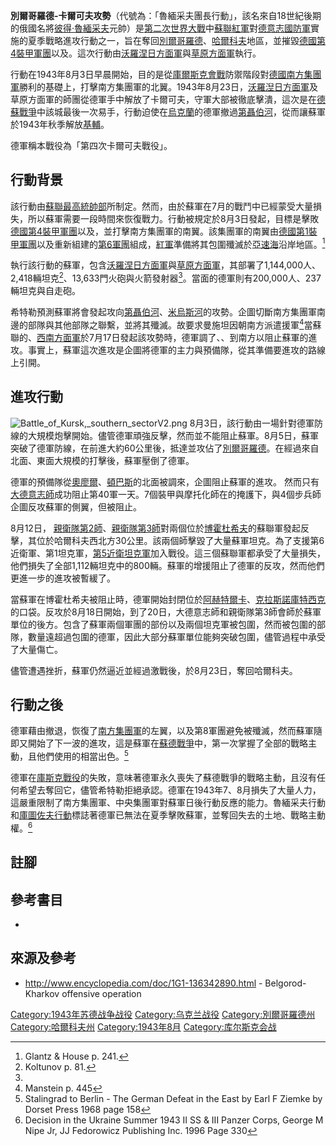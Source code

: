 {{noteTA
|G1=Military
|G2=地名
|1=zh:庫爾斯克會戰;zh-hans:库尔斯克会战;zh-hk:庫爾斯克會戰;zh-tw:庫斯克會戰;
|2=zh-hans:哈尔科夫; zh-hant:卡爾可夫;
}}
{{Infobox military conflict
|conflict = 別爾哥羅德-卡爾可夫攻勢
|partof = [[第二次世界大戰|第二次世界大戰]][[德蘇戰爭|德蘇戰爭]]
|image = [[File:Kharkov_agosto_1943.jpg|300px]]
|caption = 戰鬥結束後進入收復的卡爾可夫的蘇軍騎兵隊
|date = 1943年8月3日－1943年8月23日
|place = [[蘇聯|蘇聯]][[乌克兰苏维埃社会主义共和国|乌克兰]][[卡爾可夫|卡爾可夫]]與[[别尔哥罗德|别尔哥罗德]]週邊地區
|result =
*蘇軍勝利
*收復別爾哥羅德與卡爾可夫
|combatant1 = {{flagcountry|納粹德國}} 
|combatant2 = {{flagcountry|蘇聯}}
|commander1 = {{plainlist |
*{{flagicon|Nazi Germany|y=1935}} [[埃里希·馮·曼斯坦|埃里希·馮·曼斯坦]]
*{{flagicon|Nazi Germany|y=1935}} [[赫爾曼·霍特|赫爾曼·霍特]]
*{{flagicon|Nazi Germany|y=1935}} [[維爾納·肯夫|維爾納·肯夫]]
}}
|commander2 = {{plainlist |
*{{flagicon|Soviet Union|y=1923}} [[亞歷山大·華西列夫斯基|亞歷山大·華西列夫斯基]]
*{{flagicon|Soviet Union|y=1923}} [[尼古拉·費多羅維奇·瓦圖京|尼古拉·瓦圖京]]
*{{flagicon|Soviet Union|y=1923}} [[伊萬·科涅夫|伊萬·科涅夫]]
}}
|strength1=
*約350,000人{{cfn|Glantz|y=2012|p=186}}
------
*800輛戰車
*3,000門火砲與迫擊砲
*786架飛機
|strength2=
*'''沃羅涅日方面軍：'''{{cfn|Glantz|y=2012|p=186}}
*739,000人
*'''草原方面軍：'''{{cfn|Glantz|y=2012|p=186}}
*464,600人
------
*2,400輛戰車
*12,000門火砲與迫擊砲
*1,300架飛機
| casualties1 =
'''25,068'''人
----8,933人陣亡與失蹤<br>16,135人受傷{{sfn|Frieser|2007|p=197}}<br>240輛戰車{{sfn|Frieser|2007|p=154}}<br>火砲損失不詳
| casualties2 = '''255,566'''人
----71,611人陣亡與失蹤<br> 183,955人受傷{{sfn|Glantz|House|1995|p=297}}<br> 1,864輛戰車與自走砲{{sfn|Glantz|House|2015|p=395}}<br>423 門火砲{{sfn|Glantz|House|2015|p=395}}<br>153架飛機{{sfn|Glantz|House|2015|p=395}} 
}}
{{Campaignbox Kursk}}
'''別爾哥羅德-卡爾可夫攻勢'''（代號為：「魯緬采夫團長行動」，該名來自18世紀後期的俄國名將[[彼得·魯緬采夫|彼得·魯緬采夫]]元帥）是[[第二次世界大戰|第二次世界大戰]]中[[蘇聯紅軍|蘇聯紅軍]]對[[德意志國防軍|德意志國防軍]]實施的夏季戰略進攻行動之一，旨在奪回[[別爾哥羅德|別爾哥羅德]]、[[哈爾科夫|哈爾科夫]]地區，並摧毀[[德國第4裝甲軍團|德國第4裝甲軍團]]以及{{tsl|en|Army Detachment Kempf|肯夫軍團}}。這次行動由[[沃羅涅日方面軍|沃羅涅日方面軍]]與[[草原方面軍|草原方面軍]]執行。

行動在1943年8月3日早晨開始，目的是從[[庫爾斯克會戰|庫爾斯克會戰]]防禦階段對[[德國南方集團軍|德國南方集團軍]]勝利的基礎上，打擊南方集團軍的北翼。1943年8月23日，[[沃羅湼日方面軍|沃羅湼日方面軍]]及草原方面軍的師團從德軍手中解放了卡爾可夫，守軍大部被徹底擊潰，這次是在[[德蘇戰爭|德蘇戰爭]]中該城最後一次易手，行動迫使在[[烏克蘭|烏克蘭]]的德軍撤過[[第聶伯河|第聶伯河]]，從而讓蘇軍於1943年秋季解放[[基輔|基輔]]。

德軍稱本戰役為「第四次卡爾可夫戰役」。{{sfn|Glantz|House|1995|p=170}}{{sfn|Glantz|2001|p=333}}

==行動背景==
該行動由[[蘇聯最高統帥部|蘇聯最高統帥部]]所制定。然而，由於蘇軍在7月的戰鬥中已經蒙受大量損失，所以蘇軍需要一段時間來恢復戰力。行動被規定於8月3日發起，目標是擊敗[[德國第4裝甲軍團|德國第4裝甲軍團]]以及{{tsl|en|Army Detachment Kempf|肯夫軍團}}，並打擊南方集團軍的南翼。該集團軍的南翼由[[德國第1裝甲軍團|德國第1裝甲軍團]]以及重新組建的[[第6集团军_(德国国防军)|第6軍團]]組成，[[紅軍|紅軍]]準備將其包圍殲滅於[[亞速海|亞速海]]沿岸地區。<ref>Glantz & House p. 241.</ref>

執行該行動的蘇軍，包含[[沃羅涅日方面軍|沃羅涅日方面軍]]與[[草原方面軍|草原方面軍]]，其部署了1,144,000人{{sfn|Krivosheev|1997|p=134}}、2,418輛坦克<ref name="Koltunov p. 81">Koltunov p. 81.</ref>、13,633門火砲與火箭發射器<ref name="Koltunov p. 81" />。當面的德軍則有200,000人、237輛坦克與自走砲。

希特勒預測蘇軍將會發起攻向[[第聶伯河|第聶伯河]]、[[米烏斯河|米烏斯河]]的攻勢。企圖切斷南方集團軍南邊的部隊與其他部隊之聯繫，並將其殲滅。故要求曼施坦因朝南方派遣援軍<ref>Manstein p. 445</ref>當蘇聯的{{tsl|en|Southern Front (Soviet Union)|南方面軍}}、[[西南方面軍|西南方面軍]]於7月17日發起該攻勢時，德軍調了{{tsl|en|II SS Panzer Corps|黨衛軍第2裝甲軍}}、{{tsl|en|XXIV Panzer Corps|第24裝甲軍}}、{{tsl|en|XLVIII Panzer Corps|第48裝甲軍}}到南方以阻止蘇軍的進攻。事實上，蘇軍這次進攻是企圖將德軍的主力與預備隊，從其準備要進攻的路線上引開。{{sfn|Glantz|House|1995|p=168}}

==進攻行動==
[[File:Battle_of_Kursk,_southern_sectorV2.png|thumb]]
8月3日，該行動由一場針對德軍防線的大規模炮擊開始。儘管德軍頑強反擊，然而並不能阻止蘇軍。8月5日，蘇軍突破了德軍防線，在前進大約60公里後，抵達並攻佔了[[別爾哥羅德|別爾哥羅德]]。在經過來自北面、東面大規模的打擊後，蘇軍壓倒了德軍。{{sfn|Glantz|House|1995|p=169}}

德軍的預備隊從[[奧廖爾|奧廖爾]]、[[頓巴斯|頓巴斯]]的北面被調來，企圖阻止蘇軍的進攻。  然而只有[[大德意志裝甲擲彈兵師|大德意志師]]成功阻止第40軍一天。7個裝甲與摩托化師在{{tsl|en|III Panzer Corps|第3裝甲軍}}的掩護下，與4個步兵師企圖反攻蘇軍的側翼，但被阻止。

8月12日， [[親衛隊第2師|親衛隊第2師]]、[[親衛隊第3師|親衛隊第3師]]<nowiki/>對兩個位於[[博霍杜希夫|博霍杜希夫]]的蘇聯軍發起反擊，其位於哈爾科夫西北方30公里。該兩個師擊毀了大量蘇軍坦克。為了支援第6近衛軍、第1坦克軍，[[第5近衛坦克軍|第5近衛坦克軍]]加入戰役。這三個蘇聯軍都承受了大量損失，他們損失了全部1,112輛坦克中的800輛。{{sfn|Frieser|2007|p=196}}{{sfn|Glantz|House|2004|p=249}}蘇軍的增援阻止了德軍的反攻，然而他們更進一步的進攻被暫緩了。{{sfn|Glantz|House|2004|p=249}}

當蘇軍在博霍杜希夫被阻止時，德軍開始封閉位於[[阿赫特爾卡|阿赫特爾卡]]、[[克拉斯諾庫特西克|克拉斯諾庫特西克]]的口袋。反攻於8月18日開始，到了20日，大德意志師和親衛隊第3師會師於蘇軍單位的後方。{{sfn|Frieser|2007|p=196}}包含了蘇軍兩個軍團的部份以及兩個坦克軍被包圍，然而被包圍的部隊，數量遠超過包圍的德軍，因此大部分蘇軍單位能夠突破包圍，儘管過程中承受了大量傷亡。{{sfn|Frieser|2007|p=196}}{{sfn|Glantz|House|2004|p=251}}

儘管遭遇挫折，蘇軍仍然逼近並經過激戰後，於8月23日，奪回哈爾科夫。

==行動之後==
德軍藉由撤退，恢復了[[南方集團軍|南方集團軍]]的左翼，{{tsl|en|4th Panzer Army|第4裝甲軍團}}以及第8軍團避免被殲滅，然而蘇軍隨即又開始了下一波的進攻，這是蘇軍在[[蘇德戰爭|蘇德戰爭]]中，第一次掌握了全部的戰略主動，且他們使用的相當出色。<ref>Stalingrad to Berlin - The German Defeat in the East by Earl F Ziemke by Dorset Press 1968 page 158</ref>

德軍在[[庫斯克戰役|庫斯克戰役]]的失敗，意味著德軍永久喪失了蘇德戰爭的戰略主動，且沒有任何希望去奪回它，儘管希特勒拒絕承認。德軍在1943年7、8月損失了大量人力，這嚴重限制了南方集團軍、中央集團軍對蘇軍日後行動反應的能力。魯緬采夫行動和[[庫圖佐夫行動|庫圖佐夫行動]]標誌著德軍已無法在夏季擊敗蘇軍，並奪回失去的土地、戰略主動權。<ref>Decision in the Ukraine Summer 1943 II SS & III Panzer Corps, George M Nipe Jr, JJ Fedorowicz Publishing Inc. 1996 Page 330</ref>

==註腳==
{{reflist}}
==參考書目==
{{refbegin}}
*{{zh}}{{cite book 
| last =  Glantz
| first = David M.
| author-link = 
| title = 巨人的碰撞：苏德战争鲜为人知的历史真相
| url =  
| date = 2012
| location =  
| publisher = 汕头大学出版社
| id =  
| isbn =  9787565807367
| ref = {{sfnRef|Glantz|y=2012}}
}}
{{refend}}

== 來源及參考 ==
* http://www.encyclopedia.com/doc/1G1-136342890.html{{Wayback|url=http://www.encyclopedia.com/doc/1G1-136342890.html |date=20080309231306 }} - Belgorod-Kharkov offensive operation

[[Category:1943年苏德战争战役|Category:1943年苏德战争战役]]
[[Category:乌克兰战役|Category:乌克兰战役]]
[[Category:別爾哥羅德州|Category:別爾哥羅德州]]
[[Category:哈爾科夫州|Category:哈爾科夫州]]
[[Category:1943年8月|Category:1943年8月]]
[[Category:库尔斯克会战|Category:库尔斯克会战]]